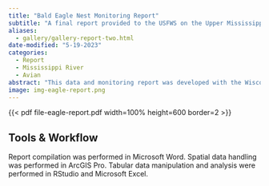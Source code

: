 ```yaml
---
title: "Bald Eagle Nest Monitoring Report"
subtitle: "A final report provided to the USFWS on the Upper Mississippi population."
aliases: 
  - gallery/gallery-report-two.html
date-modified: "5-19-2023"
categories:
  - Report
  - Mississippi River
  - Avian
abstract: "This data and monitoring report was developed with the Wisconsin Center for Wildlife for the U.S. Fish and Wildlife Service outlining 23 years of bald eagle nest monitoring along the Upper Mississippi River. The [final version](https://ecos.fws.gov/ServCat/Reference/Profile/115661) of this report is archived on the USFWS ServCat site."
image: img-eagle-report.png
---
```


{{< pdf file-eagle-report.pdf width=100% height=600 border=2 >}}

## Tools & Workflow

Report compilation was performed in Microsoft Word. Spatial data handling was performed in ArcGIS Pro. Tabular data manipulation and analysis were performed in RStudio and Microsoft Excel.
